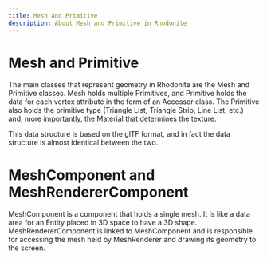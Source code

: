 ```yaml
---
title: Mesh and Primitive
description: About Mesh and Primitive in Rhodonite
---
```



<DocLayout>

# Mesh and Primitive

The main classes that represent geometry in Rhodonite are the Mesh and Primitive classes.
Mesh holds multiple Primitives, and Primitive holds the data for each vertex attribute in the form of an Accessor class.
The Primitive also holds the primitive type (Triangle List, Triangle Strip, Line List, etc.) and, more importantly, the Material that determines the texture.

This data structure is based on the glTF format, and in fact the data structure is almost identical between the two.

# MeshComponent and MeshRendererComponent

MeshComponent is a component that holds a single mesh. It is like a data area for an Entity placed in 3D space to have a 3D shape.
MeshRendererComponent is linked to MeshComponent and is responsible for accessing the mesh held by MeshRenderer and drawing its geometry to the screen.

</DocLayout>
